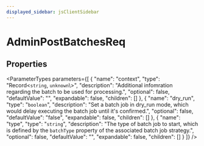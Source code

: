 ```yaml
---
displayed_sidebar: jsClientSidebar
---
```



# AdminPostBatchesReq

## Properties

<ParameterTypes parameters={[
  {
    "name": "context",
    "type": "Record<`string`, `unknown`\\>",
    "description": "Additional infomration regarding the batch to be used for processing.",
    "optional": false,
    "defaultValue": "",
    "expandable": false,
    "children": []
  },
  {
    "name": "dry_run",
    "type": "`boolean`",
    "description": "Set a batch job in dry_run mode, which would delay executing the batch job until it's confirmed.",
    "optional": false,
    "defaultValue": "false",
    "expandable": false,
    "children": []
  },
  {
    "name": "type",
    "type": "`string`",
    "description": "The type of batch job to start, which is defined by the `batchType` property of the associated batch job strategy.",
    "optional": false,
    "defaultValue": "",
    "expandable": false,
    "children": []
  }
]} />
